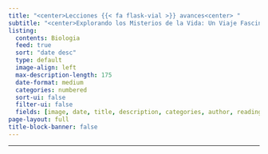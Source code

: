 ```yaml
---
title: "<center>Lecciones {{< fa flask-vial >}} avances<center> "
subtitle: "<center>Explorando los Misterios de la Vida: Un Viaje Fascinante a través de la Biología<center>" 
listing:
  contents: Biologia
  feed: true
  sort: "date desc"
  type: default
  image-align: left
  max-description-length: 175
  date-format: medium
  categories: numbered
  sort-ui: false
  filter-ui: false
  fields: [image, date, title, description, categories, author, reading-time]  
page-layout: full
title-block-banner: false
---
```


------------------------------------